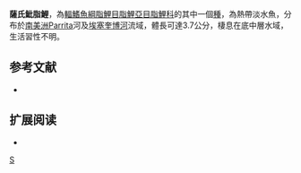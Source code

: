 {{Speciesbox 
| taxon = Hyphessobrycon savagei
| status = NE
| status_system = IUCN3.1
| authority =  [[Bussing|Bussing]], 1967
| synonyms = 
}}
'''薩氏魮脂鯉'''，為[[輻鰭魚綱|輻鰭魚綱]][[脂鯉目|脂鯉目]][[脂鯉亞目|脂鯉亞目]][[脂鯉科|脂鯉科]]的其中一個[[種|種]]，為熱帶淡水魚，分布於[[南美洲|南美洲]]Parrita河及[[埃塞奎博河|埃塞奎博河]]流域，體長可達3.7公分，棲息在底中層水域，生活習性不明。

==参考文献==
{{refbegin}}
*{{FishBase_species|genus=Hyphessobrycon|species=savagei|year=2013|month=12}}
{{refend}}

== 扩展阅读 ==
{{refbegin}}
*{{wikispecies-inline|Hyphessobrycon savagei|薩氏魮脂鯉}}
{{refend}}
{{Taxonbar|from=Q5556721}}

[[Category:魮脂鯉屬|S]]


{{魚類小作品}}